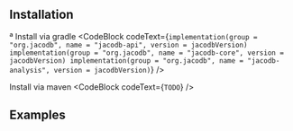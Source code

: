 
<PageHeader
  title="Introduction"
/>

## Installation
ª
Install via gradle
<CodeBlock codeText={`
implementation(group = "org.jacodb", name = "jacodb-api", version = jacodbVersion)
implementation(group = "org.jacodb", name = "jacodb-core", version = jacodbVersion)
implementation(group = "org.jacodb", name = "jacodb-analysis", version = jacodbVersion)
`} />

Install via maven
<CodeBlock codeText={`
TODO
`} />


## Examples
